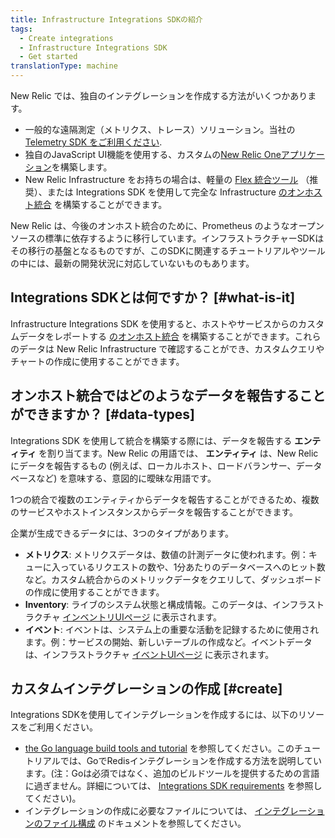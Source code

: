 ```yaml
---
title: Infrastructure Integrations SDKの紹介
tags:
  - Create integrations
  - Infrastructure Integrations SDK
  - Get started
translationType: machine
---
```


New Relic では、独自のインテグレーションを作成する方法がいくつかあります。

* 一般的な遠隔測定（メトリクス、トレース）ソリューション。当社の [Telemetry SDK をご利用ください](/docs/data-ingest-apis/get-data-new-relic/new-relic-sdks/telemetry-sdks-send-custom-telemetry-data-new-relic).
* 独自のJavaScript UI機能を使用する、カスタムの[New Relic Oneアプリケーション](/docs/new-relic-one/use-new-relic-one/build-new-relic-one/new-relic-one-build-your-own-custom-new-relic-one-application)を構築します。
* New Relic Infrastructure をお持ちの場合は、軽量の [Flex 統合ツール](/docs/integrations/host-integrations/host-integrations-list/flex-integration-tool-build-your-own-integration) （推奨）、または Integrations SDK を使用して完全な Infrastructure [のオンホスト統合](/docs/integrations/host-integrations/getting-started/introduction-host-integrations) を構築することができます。

<Callout variant="important">
  New Relic は、今後のオンホスト統合のために、Prometheus のようなオープンソースの標準に依存するように移行しています。インフラストラクチャーSDKはその移行の基盤となるものですが、このSDKに関連するチュートリアルやツールの中には、最新の開発状況に対応していないものもあります。
</Callout>

## Integrations SDKとは何ですか？ [#what-is-it]

Infrastructure Integrations SDK を使用すると、ホストやサービスからのカスタムデータをレポートする [のオンホスト統合](/docs/integrations/host-integrations/getting-started/introduction-host-integrations) を構築することができます。これらのデータは New Relic Infrastructure で確認することができ、カスタムクエリやチャートの作成に使用することができます。

## オンホスト統合ではどのようなデータを報告することができますか？ [#data-types]

Integrations SDK を使用して統合を構築する際には、データを報告する **エンティティ** を割り当てます。New Relic の用語では、 **エンティティ** は、New Relic にデータを報告するもの (例えば、ローカルホスト、ロードバランサー、データベースなど) を意味する、意図的に曖昧な用語です。

1つの統合で複数のエンティティからデータを報告することができるため、複数のサービスやホストインスタンスからデータを報告することができます。

企業が生成できるデータには、3つのタイプがあります。

* **メトリクス**: メトリクスデータは、数値の計測データに使われます。例：キューに入っているリクエストの数や、1分あたりのデータベースへのヒット数など。カスタム統合からのメトリックデータをクエリして、ダッシュボードの作成に使用することができます。
* **Inventory**: ライブのシステム状態と構成情報。このデータは、インフラストラクチャ [インベントリUIページ](/docs/infrastructure/new-relic-infrastructure/infrastructure-ui-pages/infrastructure-inventory-page-search-your-entire-infrastructure) に表示されます。
* **イベント**: イベントは、システム上の重要な活動を記録するために使用されます。例：サービスの開始、新しいテーブルの作成など。イベントデータは、インフラストラクチャ [イベントUIページ](/docs/infrastructure/new-relic-infrastructure/infrastructure-ui-pages/infrastructure-events-page-live-feed-every-config-change) に表示されます。

## カスタムインテグレーションの作成 [#create]

Integrations SDKを使用してインテグレーションを作成するには、以下のリソースをご利用ください。

* [the Go language build tools and tutorial](/docs/infrastructure/integrations-sdk/get-started/infrastructure-integration-building-resources) を参照してください。このチュートリアルでは、GoでRedisインテグレーションを作成する方法を説明しています。(注：Goは必須ではなく、追加のビルドツールを提供するための言語に過ぎません。詳細については、 [Integrations SDK requirements](/docs/integrations/integrations-sdk/getting-started/compatibility-requirements-infrastructure-integrations-sdk) を参照してください)。
* インテグレーションの作成に必要なファイルについては、 [インテグレーションのファイル構成](/docs/infrastructure/integrations-sdk/get-started/create-activate-infrastructure-integration) のドキュメントを参照してください。
